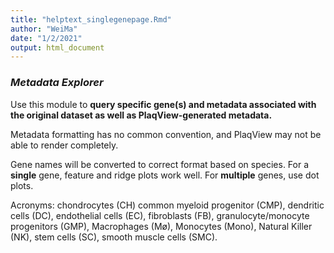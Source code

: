 ```yaml
---
title: "helptext_singlegenepage.Rmd"
author: "WeiMa"
date: "1/2/2021"
output: html_document
---
```


### ***Metadata Explorer***

Use this module to **query specific gene(s) and metadata associated with the original dataset as well as PlaqView-generated metadata.**

Metadata formatting has no common convention, and PlaqView may not be able to render completely. 

Gene names will be converted to correct format based on species. For a **single** gene, feature and ridge plots work well. For **multiple** genes, use dot plots.

Acronyms: chondrocytes (CH) common myeloid progenitor (CMP), dendritic cells (DC), endothelial cells (EC), fibroblasts (FB), granulocyte/monocyte progenitors (GMP), Macrophages (Mø), Monocytes (Mono), Natural Killer (NK), stem cells (SC), smooth muscle cells (SMC).
